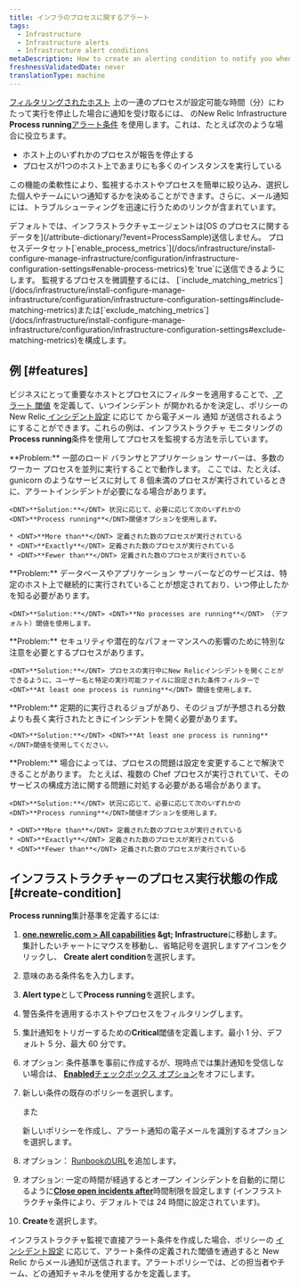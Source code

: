 ```yaml
---
title: インフラのプロセスに関するアラート
tags:
  - Infrastructure
  - Infrastructure alerts
  - Infrastructure alert conditions
metaDescription: How to create an alerting condition to notify you when processes have stopped reporting or are not running as expected.
freshnessValidatedDate: never
translationType: machine
---
```


[フィルタリングされたホスト](/docs/infrastructure/new-relic-infrastructure/filter-group/filter-sets-organize-your-infrastructure-hosts) 上の一連のプロセスが設定可能な時間（分）にわたって実行を停止した場合に通知を受け取るには、 のNew Relic Infrastructure <DNT>**Process running**</DNT>[アラート条件](/docs/infrastructure/new-relic-infrastructure/configuration/infrastructure-alerts-add-edit-or-view-host-alert-information) を使用します。これは、たとえば次のような場合に役立ちます。

* ホスト上のいずれかのプロセスが報告を停止する
* プロセスが1つのホスト上であまりにも多くのインスタンスを実行している

この機能の柔軟性により、監視するホストやプロセスを簡単に絞り込み、選択した個人やチームにいつ通知するかを決めることができます。さらに、メール通知には、トラブルシューティングを迅速に行うためのリンクが含まれています。

<Callout variant="important">
  デフォルトでは、インフラストラクチャエージェントは[OS のプロセスに関するデータを](/attribute-dictionary/?event=ProcessSample)送信しません。 プロセスデータセット[`enable_process_metrics`](/docs/infrastructure/install-configure-manage-infrastructure/configuration/infrastructure-configuration-settings#enable-process-metrics)を`true`に送信できるようにします。 監視するプロセスを微調整するには、 [`include_matching_metrics`](/docs/infrastructure/install-configure-manage-infrastructure/configuration/infrastructure-configuration-settings#include-matching-metrics)または[`exclude_matching_metrics`](/docs/infrastructure/install-configure-manage-infrastructure/configuration/infrastructure-configuration-settings#exclude-matching-metrics)を構成します。
</Callout>

## 例 [#features]

ビジネスにとって重要なホストとプロセスにフィルターを適用することで、[ アラート 閾値](/docs/alerts/new-relic-alerts/getting-started/alerts-glossary#alert-threshold) を定義して、いつインシデント が開かれるかを決定し、ポリシーのNew Relic[ インシデント設定](/docs/alerts/new-relic-alerts/configuring-alert-policies/specify-when-new-relic-creates-incidents) に応じて から電子メール 通知 が送信されるようにすることができます。これらの例は、インフラストラクチャ モニタリングの<DNT>**Process running**</DNT>条件を使用してプロセスを監視する方法を示しています。

<CollapserGroup>
  <Collapser id="processes-load" title="負荷を満たすのに十分なプロセスが稼働していること">
    <DNT>**Problem:**</DNT> 一部のロード バランサとアプリケーション サーバーは、多数のワーカー プロセスを並列に実行することで動作します。 ここでは、たとえば、gunicorn のようなサービスに対して 8 個未満のプロセスが実行されているときに、アラートインシデントが必要になる場合があります。

    <DNT>**Solution:**</DNT> 状況に応じて、必要に応じて次のいずれかの<DNT>**Process running**</DNT>閾値オプションを使用します。

    * <DNT>**More than**</DNT> 定義された数のプロセスが実行されている
    * <DNT>**Exactly**</DNT> 定義された数のプロセスが実行されている
    * <DNT>**Fewer than**</DNT> 定義された数のプロセスが実行されている
  </Collapser>

  <Collapser id="critical-services" title="重要なサービスを常に稼働させる">
    <DNT>**Problem:**</DNT> データベースやアプリケーション サーバーなどのサービスは、特定のホスト上で継続的に実行されていることが想定されており、いつ停止したかを知る必要があります。

    <DNT>**Solution:**</DNT> <DNT>**No processes are running**</DNT> （デフォルト）閾値を使用します。
  </Collapser>

  <Collapser id="one-critical" title="スタートアップを監視し、特別な注意が必要な重要プロセスを監視">
    <DNT>**Problem:**</DNT> セキュリティや潜在的なパフォーマンスへの影響のために特別な注意を必要とするプロセスがあります。

    <DNT>**Solution:**</DNT> プロセスの実行中にNew Relicインシデントを開くことができるように、ユーザー名と特定の実行可能ファイルに設定された条件フィルターで <DNT>**At least one process is running**</DNT> 閾値を使用します。
  </Collapser>

  <Collapser id="one-job-length" title="仕事に時間がかかりすぎないようにする">
    <DNT>**Problem:**</DNT> 定期的に実行されるジョブがあり、そのジョブが予想される分数よりも長く実行されたときにインシデントを開く必要があります。

    <DNT>**Solution:**</DNT> <DNT>**At least one process is running**</DNT>閾値を使用してください。
  </Collapser>

  <Collapser id="multiple-runaway" title="プロセスの暴走やコンフィギュレーションの問題に注意">
    <DNT>**Problem:**</DNT> 場合によっては、プロセスの問題は設定を変更することで解決できることがあります。 たとえば、複数の Chef プロセスが実行されていて、そのサービスの構成方法に関する問題に対処する必要がある場合があります。

    <DNT>**Solution:**</DNT> 状況に応じて、必要に応じて次のいずれかの<DNT>**Process running**</DNT>閾値オプションを使用します。

    * <DNT>**More than**</DNT> 定義された数のプロセスが実行されている
    * <DNT>**Exactly**</DNT> 定義された数のプロセスが実行されている
    * <DNT>**Fewer than**</DNT> 定義された数のプロセスが実行されている
  </Collapser>
</CollapserGroup>

## インフラストラクチャーのプロセス実行状態の作成 [#create-condition]

<DNT>**Process running**</DNT>集計基準を定義するには:

1. <DNT>**[one.newrelic.com &gt; All capabilities](https://one.newrelic.com/all-capabilities) &amp;gt; Infrastructure**</DNT>に移動します。 集計したいチャートにマウスを移動し、省略記号を選択します<Icon name="fe-more-horizontal" />アイコンをクリックし、 <DNT>**Create alert condition**</DNT>を選択します。

2. 意味のある条件名を入力します。

3. <DNT>**Alert type**</DNT>として<DNT>**Process running**</DNT>を選択します。

4. 警告条件を適用するホストやプロセスをフィルタリングします。

5. 集計通知をトリガーするための<DNT>**Critical**</DNT>閾値を定義します。最小 1 分、デフォルト 5 分、最大 60 分です。

6. オプション: 条件基準を事前に作成するが、現時点では集計通知を受信しない場合は、 [<DNT>**Enabled**</DNT>チェックボックス オプション](/docs/infrastructure/new-relic-infrastructure/configuration/infrastructure-alerts-add-edit-or-view-host-alert-information#enabled)をオフにします。

7. 新しい条件の既存のポリシーを選択します。

   また

   新しいポリシーを作成し、アラート通知の電子メールを識別するオプションを選択します。

8. オプション： [RunbookのURL](#runbook-url-infrastructure)を追加します。

9. オプション: 一定の時間が経過するとオープン インシデントを自動的に閉じるように[<DNT>**Close open incidents after**</DNT>](#incident-time-limit)時間制限を設定します (インフラストラクチャ条件により、デフォルトでは 24 時間に設定されています)。

10. <DNT>**Create**</DNT>を選択します。

インフラストラクチャ監視で直接アラート条件を作成した場合、ポリシーの [インシデント設定](/docs/alerts/new-relic-alerts/configuring-alert-policies/specify-when-new-relic-creates-incidents) に応じて、アラート条件の定義された閾値を通過すると New Relic からメール通知が送信されます。アラートポリシーでは、どの担当者やチーム、どの通知チャネルを使用するかを定義します。